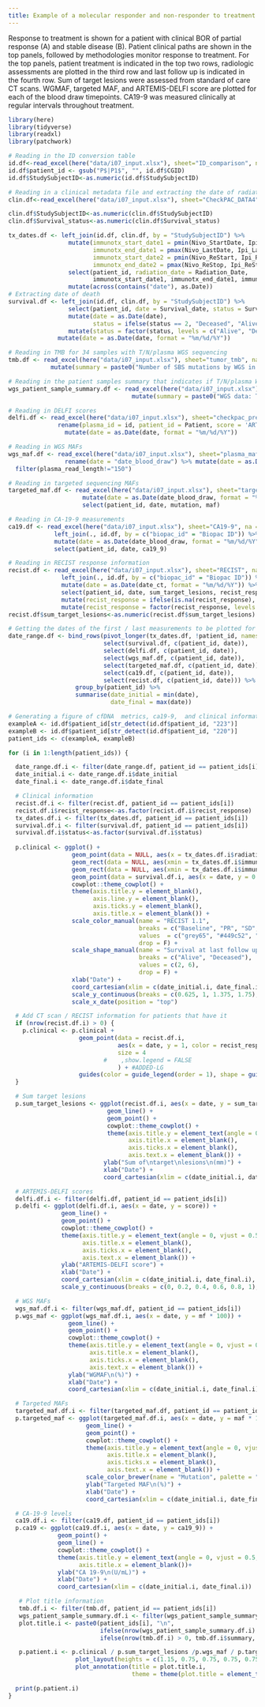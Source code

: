 ```yaml
---
title: Example of a molecular responder and non-responder to treatment with different methodologies 
---
```



Response to treatment is shown for a patient with clinical BOR of partial response (A) and stable disease (B). Patient clinical paths are shown in the top panels, followed by methodologies monitor response to treatment. For the top panels, patient treatment is indicated in the top two rows, radiologic assessments are plotted in the third row and last follow up is indicated in the fourth row.  Sum of target lesions were assessed from standard of care CT scans. WGMAF, targeted MAF, and ARTEMIS-DELFI score are plotted for each of the blood draw timepoints. CA19-9 was measured clinically at regular intervals throughout treatment. 


```r
library(here)
library(tidyverse)
library(readxl)
library(patchwork)
```


```r
# Reading in the ID conversion table
id.df<-read_excel(here("data/i07_input.xlsx"), sheet="ID_comparison", na = "#NULL!")
id.df$patient_id <- gsub("P$|P1$", "", id.df$CGID)
id.df$StudySubjectID<-as.numeric(id.df$StudySubjectID)

# Reading in a clinical metadata file and extracting the date of radiation, ipi, and nivo
clin.df<-read_excel(here("data/i07_input.xlsx"), sheet="CheckPAC_DATA4", na = "#NULL!")

clin.df$StudySubjectID<-as.numeric(clin.df$StudySubjectID)
clin.df$Survival_status<-as.numeric(clin.df$Survival_status)

tx_dates.df <- left_join(id.df, clin.df, by = "StudySubjectID") %>%
                 mutate(immunotx_start_date1 = pmin(Nivo_StartDate, Ipi_StartDate, na.rm = T),
                        immunotx_end_date1 = pmax(Nivo_LastDate, Ipi_LastDate, na.rm = T),
                        immunotx_start_date2 = pmin(Nivo_ReStart, Ipi_ReStart, na.rm = T),
                        immunotx_end_date2 = pmax(Nivo_ReStop, Ipi_ReStop, na.rm = T)) %>%
                 select(patient_id, radiation_date = Radiation_Date,
                        immunotx_start_date1, immunotx_end_date1, immunotx_start_date2, immunotx_end_date2) %>%
                 mutate(across(contains("date"), as.Date))
# Extracting date of death
survival.df <- left_join(id.df, clin.df, by = "StudySubjectID") %>%
                 select(patient_id, date = Survival_date, status = Survival_status) %>%
                 mutate(date = as.Date(date),
                        status = ifelse(status == 2, "Deceased", "Alive")) %>%
                 mutate(status = factor(status, levels = c("Alive", "Deceased"))) %>%
              mutate(date = as.Date(date, format = "%m/%d/%Y"))

# Reading in TMB for 34 samples with T/N/plasma WGS sequencing
tmb.df <- read_excel(here("data/i07_input.xlsx"), sheet="tumor_tmb", na = "#NULL!") %>%
            mutate(summary = paste0("Number of SBS mutations by WGS in tumor tissue (unfiltered, filtered): ", sbs.tmb, ", ", sbs.tmb.filtered))

# Reading in the patient samples summary that indicates if T/N/plasma WGS is available for each patient
wgs_patient_sample_summary.df <- read_excel(here("data/i07_input.xlsx"), sheet="patient_summary", na = "#NULL!") %>%
                                   mutate(summary = paste0("WGS data: Tumor (", tumor_tissue, "), Normal (", normal_tissue, "), Plasma (", plasma_100bp, " timepoints)"))

# Reading in DELFI scores
delfi.df <- read_excel(here("data/i07_input.xlsx"), sheet="checkpac_preds", na = "#NULL!") %>%
              rename(plasma_id = id, patient_id = Patient, score = 'ARTEMIS-DELFI Score') %>%
                mutate(date = as.Date(date, format = "%m/%d/%Y"))

# Reading in WGS MAFs
wgs_maf.df <- read_excel(here("data/i07_input.xlsx"), sheet="plasma_mafs", na = "#NULL!") %>%
                rename(date = "date_blood_draw") %>% mutate(date = as.Date(date, format = "%m/%d/%Y")) %>%
  filter(plasma_read_length!="150")

# Reading in targeted sequencing MAFs
targeted_maf.df <- read_excel(here("data/i07_input.xlsx"), sheet="targeted_sequencing", na = "#NULL!") %>%
                     mutate(date = as.Date(date_blood_draw, format = "%m/%d/%Y")) %>%
                     select(patient_id, date, mutation, maf)

# Reading in CA-19-9 measurements
ca19.df <- read_excel(here("data/i07_input.xlsx"), sheet="CA19-9", na = "#NULL!") %>%
             left_join(., id.df, by = c("biopac_id" = "Biopac ID")) %>%
             mutate(date = as.Date(date_blood_draw, format = "%m/%d/%Y")) %>%
             select(patient_id, date, ca19_9)

# Reading in RECIST response information
recist.df <- read_excel(here("data/i07_input.xlsx"), sheet="RECIST", na = "#NULL!") %>%
               left_join(., id.df, by = c("biopac_id" = "Biopac ID")) %>%
               mutate(date = as.Date(date_ct, format = "%m/%d/%Y")) %>%
               select(patient_id, date, sum_target_lesions, recist_response) %>%
               mutate(recist_response = ifelse(is.na(recist_response), "Baseline", recist_response)) %>%
               mutate(recist_response = factor(recist_response, levels = c("Baseline", "PR", "SD", "PD")))
recist.df$sum_target_lesions<-as.numeric(recist.df$sum_target_lesions)

# Getting the dates of the first / last measurements to be plotted for each patient
date_range.df <- bind_rows(pivot_longer(tx_dates.df, !patient_id, names_to = NULL, values_to = "date", values_drop_na = T),
                           select(survival.df, c(patient_id, date)),
                           select(delfi.df, c(patient_id, date)),
                           select(wgs_maf.df, c(patient_id, date)),
                           select(targeted_maf.df, c(patient_id, date)),
                           select(ca19.df, c(patient_id, date)),
                           select(recist.df, c(patient_id, date))) %>%
                   group_by(patient_id) %>%
                   summarise(date_initial = min(date),
                             date_final = max(date))
```


```r
# Generating a figure of cfDNA  metrics, ca19-9,  and clinical information for each patient
exampleA <- id.df$patient_id[str_detect(id.df$patient_id, "223")]
exampleB <- id.df$patient_id[str_detect(id.df$patient_id, "220")]
patient_ids <- c(exampleA, exampleB)

for (i in 1:length(patient_ids)) {

  date_range.df.i <- filter(date_range.df, patient_id == patient_ids[i])
  date_initial.i <- date_range.df.i$date_initial
  date_final.i <- date_range.df.i$date_final

  # Clinical information
  recist.df.i <- filter(recist.df, patient_id == patient_ids[i])
  recist.df.i$recist_response<-as.factor(recist.df.i$recist_response)
  tx_dates.df.i <- filter(tx_dates.df, patient_id == patient_ids[i])
  survival.df.i <- filter(survival.df, patient_id == patient_ids[i])
  survival.df.i$status<-as.factor(survival.df.i$status)
  
  p.clinical <- ggplot() +
                  geom_point(data = NULL, aes(x = tx_dates.df.i$radiation_date, y = 1.75), color = "black", shape = 4, size = 4) +
                  geom_rect(data = NULL, aes(xmin = tx_dates.df.i$immunotx_start_date1, xmax = tx_dates.df.i$immunotx_end_date1, ymin = 1.3125, ymax = 1.4375), color = NA, fill = "steelblue", alpha = 0.5) +
                  geom_rect(data = NULL, aes(xmin = tx_dates.df.i$immunotx_start_date2, xmax = tx_dates.df.i$immunotx_end_date2, ymin = 1.3125, ymax = 1.4375), color = NA, fill = "steelblue", alpha = 0.5) +
                  geom_point(data = survival.df.i, aes(x = date, y = 0.625, shape = status), size = 4) +
                  cowplot::theme_cowplot() +
                  theme(axis.title.y = element_blank(),
                        axis.line.y = element_blank(),
                        axis.ticks.y = element_blank(),
                        axis.title.x = element_blank()) +
                  scale_color_manual(name = "RECIST 1.1", 
                                     breaks = c("Baseline", "PR", "SD", "PD"),
                                     values  = c("grey65", "#449c52", "#e8b82a", "#9c3b3b"),
                                     drop = F) +
                  scale_shape_manual(name = "Survival at last follow up",
                                     breaks = c("Alive", "Deceased"),
                                     values = c(2, 6), 
                                     drop = F) +
                  xlab("Date") +
                  coord_cartesian(xlim = c(date_initial.i, date_final.i), ylim = c(0.375, 2)) +
                  scale_y_continuous(breaks = c(0.625, 1, 1.375, 1.75), labels = c("Last follow up", "CT scan", "Immunotherapy", "Radiation")) +
                  scale_x_date(position = "top")

  # Add CT scan / RECIST information for patients that have it
  if (nrow(recist.df.i) > 0) {
    p.clinical <- p.clinical +
                    geom_point(data = recist.df.i, 
                               aes(x = date, y = 1, color = recist_response),
                               size = 4
                           #    ,show.legend = FALSE
                               ) + #ADDED-LG
                    guides(color = guide_legend(order = 1), shape = guide_legend(order = 2))
  }

  # Sum target lesions
  p.sum_target_lesions <- ggplot(recist.df.i, aes(x = date, y = sum_target_lesions)) +
                            geom_line() +
                            geom_point() +
                            cowplot::theme_cowplot() +
                            theme(axis.title.y = element_text(angle = 0, vjust = 0.5, margin = margin(r = -45, unit = "pt")),
                                  axis.title.x = element_blank(),
                                  axis.ticks.x = element_blank(),
                                  axis.text.x = element_blank()) +
                           ylab("Sum of\ntarget\nlesions\n(mm)") +
                           xlab("Date") +
                           coord_cartesian(xlim = c(date_initial.i, date_final.i))

  # ARTEMIS-DELFI scores
  delfi.df.i <- filter(delfi.df, patient_id == patient_ids[i])
  p.delfi <- ggplot(delfi.df.i, aes(x = date, y = score)) +
               geom_line() +
               geom_point() +
               cowplot::theme_cowplot() +
               theme(axis.title.y = element_text(angle = 0, vjust = 0.5, margin = margin(r = -45, unit = "pt")),
                     axis.title.x = element_blank(),
                     axis.ticks.x = element_blank(),
                     axis.text.x = element_blank()) +
               ylab("ARTEMIS-DELFI score") +
               xlab("Date") +
               coord_cartesian(xlim = c(date_initial.i, date_final.i), ylim = c(0, 1)) +
               scale_y_continuous(breaks = c(0, 0.2, 0.4, 0.6, 0.8, 1), labels = c("0", "0.2", "0.4", "0.6", "0.8", "1"))

  # WGS MAFs
  wgs_maf.df.i <- filter(wgs_maf.df, patient_id == patient_ids[i])
  p.wgs_maf <- ggplot(wgs_maf.df.i, aes(x = date, y = mf * 100)) +
                 geom_line() +
                 geom_point() +
                 cowplot::theme_cowplot() +
                 theme(axis.title.y = element_text(angle = 0, vjust = 0.5, margin = margin(r = -45, unit = "pt")),
                       axis.title.x = element_blank(),
                       axis.ticks.x = element_blank(),
                       axis.text.x = element_blank()) +
                 ylab("WGMAF\n(%)") +
                 xlab("Date") +
                 coord_cartesian(xlim = c(date_initial.i, date_final.i))

  # Targeted MAFs
  targeted_maf.df.i <- filter(targeted_maf.df, patient_id == patient_ids[i])
  p.targeted_maf <- ggplot(targeted_maf.df.i, aes(x = date, y = maf * 100, group = mutation, color = mutation)) +
                      geom_line() +
                      geom_point() +
                      cowplot::theme_cowplot() +
                      theme(axis.title.y = element_text(angle = 0, vjust = 0.5, margin = margin(r = -45, unit = "pt")),
                            axis.title.x = element_blank(),
                            axis.ticks.x = element_blank(),
                            axis.text.x = element_blank()) +
                      scale_color_brewer(name = "Mutation", palette = "Dark2") +
                      ylab("Targeted MAF\n(%)") +
                      xlab("Date") +
                      coord_cartesian(xlim = c(date_initial.i, date_final.i))

  # CA-19-9 levels
  ca19.df.i <- filter(ca19.df, patient_id == patient_ids[i])
  p.ca19 <- ggplot(ca19.df.i, aes(x = date, y = ca19_9)) +
              geom_point() +
              geom_line() +
              cowplot::theme_cowplot() +
              theme(axis.title.y = element_text(angle = 0, vjust = 0.5, margin = margin(r = -45, unit = "pt")),
                    axis.title.x = element_blank())+
              ylab("CA 19-9\n(U/mL)") +
              xlab("Date") +
              coord_cartesian(xlim = c(date_initial.i, date_final.i))

   # Plot title information
   tmb.df.i <- filter(tmb.df, patient_id == patient_ids[i])
   wgs_patient_sample_summary.df.i <- filter(wgs_patient_sample_summary.df, patient_id == patient_ids[i])
   plot.title.i <- paste0(patient_ids[i], "\n",
                          ifelse(nrow(wgs_patient_sample_summary.df.i) > 0, wgs_patient_sample_summary.df.i$summary, "WGS data: Tumor (No), Normal (No), Plasma (0 timepoints)"), "\n",
                          ifelse(nrow(tmb.df.i) > 0, tmb.df.i$summary, "Number of SBS mutations by WGS in tumor tissue (unfiltered, filtered): not measured"))

   p.patient.i <- p.clinical / p.sum_target_lesions /p.wgs_maf / p.targeted_maf / p.delfi /  p.ca19 +
                   plot_layout(heights = c(1.15, 0.75, 0.75, 0.75, 0.75, 0.75)) +
                   plot_annotation(title = plot.title.i,
                                   theme = theme(plot.title = element_text(hjust = 0.5, size = 14)))

  print(p.patient.i)
}
```
